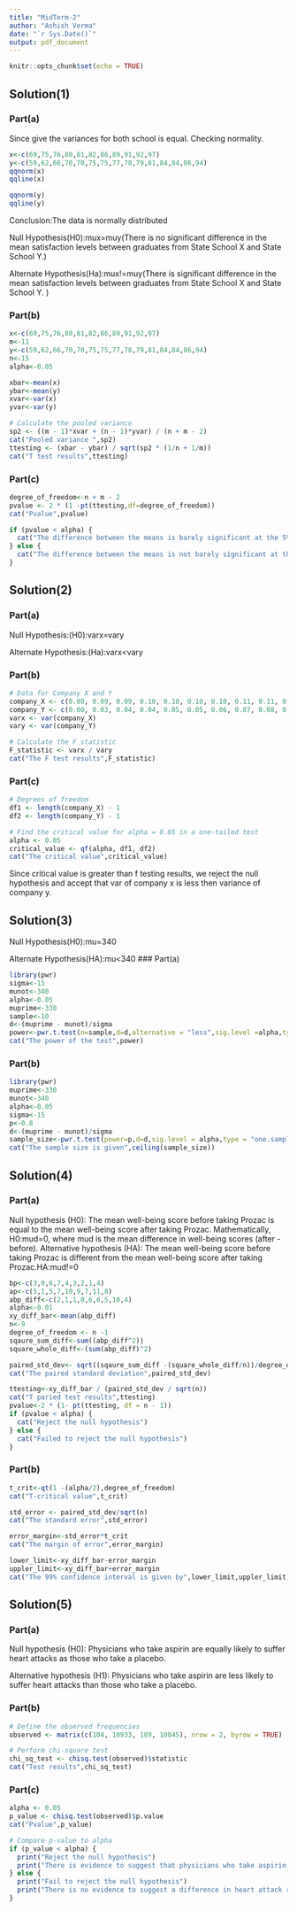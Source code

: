 ```yaml
---
title: "MidTerm-2"
author: "Ashish Verma"
date: "`r Sys.Date()`"
output: pdf_document
---
```


```r
knitr::opts_chunk$set(echo = TRUE)
```
## Solution(1)
### Part(a)
Since give the variances for both school is equal.
Checking normality.
```R
x<-c(69,75,76,80,81,82,86,89,91,92,97)
y<-c(59,62,66,70,70,75,75,77,78,79,81,84,84,86,94)
qqnorm(x)
qqline(x)

qqnorm(y)
qqline(y)
```
Conclusion:The data is normally distributed

Null Hypothesis(H0):mux=muy(There is no significant difference in the mean satisfaction levels between graduates from State School X and State School Y.)

Alternate Hypothesis(Ha):mux!=muy(There is significant difference in the mean satisfaction levels between graduates from State School X and State School Y.
)

### Part(b)
```R
x<-c(69,75,76,80,81,82,86,89,91,92,97)
m<-11
y<-c(59,62,66,70,70,75,75,77,78,79,81,84,84,86,94)
n<-15
alpha<-0.05

xbar<-mean(x)
ybar<-mean(y)
xvar<-var(x)
yvar<-var(y)

# Calculate the pooled variance
sp2 <- ((m - 1)*xvar + (n - 1)*yvar) / (n + m - 2)
cat("Pooled variance ",sp2)
ttesting <- (xbar - ybar) / sqrt(sp2 * (1/n + 1/m))
cat("T test results",ttesting)

```
### Part(c)
```R
degree_of_freedom<-n + m - 2
pvalue <- 2 * (1 -pt(ttesting,df=degree_of_freedom))
cat("Pvalue",pvalue)

if (pvalue < alpha) {
  cat("The difference between the means is barely significant at the 5% level.\n")
} else {
  cat("The difference between the means is not barely significant at the 5% level.\n")
}
```
## Solution(2)
### Part(a)

Null Hypothesis:(H0):varx=vary

Alternate Hypothesis:(Ha):varx<vary

### Part(b)
```R
# Data for Company X and Y
company_X <- c(0.08, 0.09, 0.09, 0.10, 0.10, 0.10, 0.10, 0.11, 0.11, 0.12)
company_Y <- c(0.00, 0.03, 0.04, 0.04, 0.05, 0.05, 0.06, 0.07, 0.08, 0.08)
varx <- var(company_X)
vary <- var(company_Y)

# Calculate the F statistic
F_statistic <- varx / vary
cat("The F test results",F_statistic)
```
### Part(c)
```R
# Degrees of freedom
df1 <- length(company_X) - 1
df2 <- length(company_Y) - 1

# Find the critical value for alpha = 0.05 in a one-tailed test
alpha <- 0.05
critical_value <- qf(alpha, df1, df2)
cat("The critical value",critical_value)
```
Since critical value is greater than f testing results, we reject the null hypothesis and accept that var of company x is less then variance of company y.

## Solution(3)
Null Hypothesis(H0):mu=340

Alternate Hypothesis(HA):mu<340
### Part(a)
```R
library(pwr)
sigma<-15
munot<-340
alpha<-0.05
muprime<-330
sample<-10
d<-(muprime - munot)/sigma
power<-pwr.t.test(n=sample,d=d,alternative = "less",sig.level =alpha,type = "one.sample")$power
cat("The power of the test",power)
```
### Part(b)
```R
library(pwr)
muprime<-330
munot<-340
alpha<-0.05
sigma<-15
p<-0.8
d<-(muprime - munot)/sigma
sample_size<-pwr.t.test(power=p,d=d,sig.level = alpha,type = "one.sample",alternative = "less")$n
cat("The sample size is given",ceiling(sample_size))
```
## Solution(4)
### Part(a)
Null hypothesis (H0): The mean well-being score before taking Prozac is equal to the mean well-being score after taking Prozac. Mathematically, H0:mud=0, where mud​ is the mean difference in well-being scores (after - before).
Alternative hypothesis (HA): The mean well-being score before taking Prozac is different from the mean well-being score after taking Prozac.HA:mud!=0

```R
bp<-c(3,0,6,7,4,3,2,1,4)
ap<-c(5,1,5,7,10,9,7,11,8)
abp_diff<-c(2,1,1,0,6,6,5,10,4)
alpha<-0.01
xy_diff_bar<-mean(abp_diff)
n<-9
degree_of_freedom <- n -1 
sqaure_sum_diff<-sum((abp_diff^2))
square_whole_diff<-(sum(abp_diff)^2)

paired_std_dev<- sqrt((sqaure_sum_diff -(square_whole_diff/n))/degree_of_freedom)
cat("The paired standard deviation",paired_std_dev)

ttesting<-xy_diff_bar / (paired_std_dev / sqrt(n))
cat("T paried test results",ttesting)
pvalue<-2 * (1- pt(ttesting, df = n - 1))
if (pvalue < alpha) {
  cat("Reject the null hypothesis")
} else {
  cat("Failed to reject the null hypothesis")
}
```
### Part(b)
```R
t_crit<-qt(1 -(alpha/2),degree_of_freedom)
cat("T-critical value",t_crit)

std_error <- paired_std_dev/sqrt(n)
cat("The standard error",std_error)

error_margin<-std_error*t_crit
cat("The margin of error",error_margin)

lower_limit<-xy_diff_bar-error_margin
uppler_limit<-xy_diff_bar+error_margin
cat("The 99% confidence interval is given by",lower_limit,uppler_limit)
```
## Solution(5)
### Part(a)
Null hypothesis (H0): Physicians who take aspirin are equally likely to suffer heart attacks as those who take a placebo.

Alternative hypothesis (H1): Physicians who take aspirin are less likely to suffer heart attacks than those who take a placebo.

### Part(b)
```R
# Define the observed frequencies
observed <- matrix(c(104, 10933, 189, 10845), nrow = 2, byrow = TRUE)

# Perform chi-square test
chi_sq_test <- chisq.test(observed)$statistic
cat("Test results",chi_sq_test)

```
### Part(c)
```R
alpha <- 0.05
p_value <- chisq.test(observed)$p.value
cat("Pvalue",p_value)

# Compare p-value to alpha
if (p_value < alpha) {
  print("Reject the null hypothesis")
  print("There is evidence to suggest that physicians who take aspirin are less likely to suffer heart attacks than those who take a placebo.")
} else {
  print("Fail to reject the null hypothesis")
  print("There is no evidence to suggest a difference in heart attack rates between physicians who take aspirin and those who take a placebo.")
}
```



